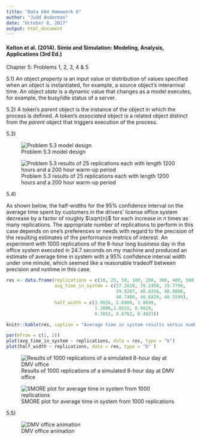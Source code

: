 ```yaml
---
title: "Data 604 Homework 6"
author: "Judd Anderman"
date: "October 8, 2017"
output: html_document
---
```


#### Kelton et al. (2014).  Simio and Simulation: Modeling, Analysis, Applications (3rd Ed.)

Chapter 5: Problems 1, 2, 3, 4 & 5

5.1\) An object _property_ is an input value or distribution of values specified when an object is instantiated, for example, a source object's interarrival time.  An object _state_ is a dynamic value that changes as a model executes, for example, the busy/idle status of a server.  

5.2\) A token's _parent_ object is the instance of the object in which the process is defined.  A token's _associated_ object is a related object distinct from the _parent_ object that triggers execution of the process. 

5.3\) 

![Problem 5.3 model design](Problem_5.3_Model.png)

![Problem 5.3 results of 25 replications each with length 1200 hours and a 200 hour warm-up period](Problem_5.3_Results.png)

5.4\) 

As shown below, the half-widths for the 95% confidence interval on the average time spent by customers in the drivers' license office system decrease by a factor of roughly $\sqrt{n}$ for each increase in $n$ times as many replications.  The appropriate number of replications to perform in this case depends on one's preferences or needs with regard to the precision of the resulting estimates of the performance metrics of interest.  An experiment with 1000 replications of the 8-hour long business day in the office system executed in 24.7 seconds on my machine and produced an estimate of average time in system with a 95% confidence interval width under one minute, which seemed like a reasonable tradeoff between precision and runtime in this case.  


```r
res <- data.frame(replications = c(10, 25, 50, 100, 200, 300, 400, 500, 1000),
                  avg_time_in_system = c(37.2818, 39.2450, 39.7799, 
                                         39.9207, 40.8356, 40.9808, 
                                         40.7400, 40.6820, 40.5599),
                  half_width = c(3.9656, 2.6900, 1.8699, 
                                 1.3096,1.0555, 0.9029, 
                                 0.7653, 0.6762, 0.4923))

knitr::kable(res, caption = "Average time in system results versus number of replications")

par(mfrow = c(1, 2))
plot(avg_time_in_system ~ replications, data = res, type = "b")
plot(half_width ~ replications, data = res, type = "b" )
```

![Results of 1000 replications of a simulated 8-hour day at DMV office](DMV_Model_Results.png)

![SMORE plot for average time in system from 1000 replications](SMORE_TIS_1000_Runs.png)

5.5\)

![DMV office animation](DMV_Model_Animation.png)